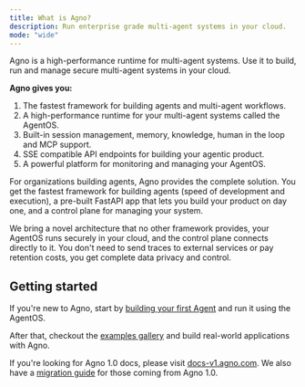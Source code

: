 ```yaml
---
title: What is Agno?
description: Run enterprise grade multi-agent systems in your cloud.
mode: "wide"
---
```


Agno is a high-performance runtime for multi-agent systems. Use it to build, run and manage secure multi-agent systems in your cloud.

**Agno gives you:**

1. The fastest framework for building agents and multi-agent workflows.
2. A high-performance runtime for your multi-agent systems called the AgentOS.
3. Built-in session management, memory, knowledge, human in the loop and MCP support.
4. SSE compatible API endpoints for building your agentic product.
5. A powerful platform for monitoring and managing your AgentOS.

For organizations building agents, Agno provides the complete solution. You get the fastest framework for building agents (speed of development and execution), a pre-built FastAPI app that lets you build your product on day one, and a control plane for managing your system.

We bring a novel architecture that no other framework provides, your AgentOS runs securely in your cloud, and the control plane connects directly to it. You don't need to send traces to external services or pay retention costs, you get complete data privacy and control.

## Getting started

If you're new to Agno, start by [building your first Agent](/introduction/first-agent) and run it using the AgentOS.

After that, checkout the [examples gallery](/examples/introduction) and build real-world applications with Agno.

<Tip>

If you're looking for Agno 1.0 docs, please visit [docs-v1.agno.com](https://docs-v1.agno.com). We also have a [migration guide](/how-to/v2-migration) for those coming from Agno 1.0.

</Tip>
